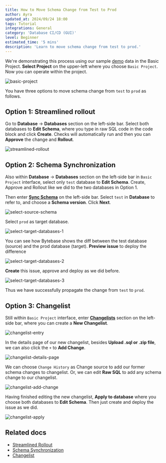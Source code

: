 ```yaml
---
title: How to Move Schema Change from Test to Prod
author: Ayra
updated_at: 2024/09/24 18:00
tags: Tutorial
integrations: General
category: 'Database CI/CD (GUI)'
level: Beginner
estimated_time: '5 mins'
description: 'Learn to move schema change from test to prod.'
---
```


We're demonstrating this process using our sample [demo](https://demo.bytebase.com/) data in the Basic Project. **Select Project** on the upper-left where you choose `Basic Project`. Now you can operate within the project.

![basic-project](/content/docs/tutorials/how-to-move-schema-change-from-test-to-prod/basic-project.webp)

You have three options to move schema change from `test` to `prod` as follows.

## Option 1: Streamlined rollout

Go to **Database** -> **Databases** section on the left-side bar. Select both databases to **Edit Schema**, where you type in raw SQL code in the code block and click **Create**. Checks will automatically run and then you can **Approve** the change and **Rollout**.

![streamlined-rollout](/content/docs/tutorials/how-to-move-schema-change-from-test-to-prod/streamlined-rollout.webp)

## Option 2: Schema Synchronization

Also within **Database** -> **Databases** section on the left-side bar in `Basic Project` interface, select only `test` database to **Edit Schema**. Create, Approve and Rollout like we did to the two databases in Option 1.

Then enter [**Sync Schema**](/change-database/synchronize-schema/) on the left-side bar. Select `test` in **Database** to refer to, and choose a **Schema version**. Click **Next**.

![select-source-schema](/content/docs/tutorials/how-to-move-schema-change-from-test-to-prod/select-source-schema.webp)

Select `prod` as target database.

![select-target-databases-1](/content/docs/tutorials/how-to-move-schema-change-from-test-to-prod/select-target-databases-1.webp)

You can see how Bytebase shows the diff between the test database (source) and the prod database (target). **Preview issue** to deploy the difference

![select-target-databases-2](/content/docs/tutorials/how-to-move-schema-change-from-test-to-prod/select-target-databases-2.webp)

**Create** this issue, approve and deploy as we did before.

![select-target-databases-3](/content/docs/tutorials/how-to-move-schema-change-from-test-to-prod/select-target-databases-3.webp)

Thus we have successfully propagate the change from `test` to `prod`.

## Option 3: Changelist

Still within `Basic Project` interface, enter [**Changelists**](/changelist/) section on the left-side bar, where you can create a **New Changelist**.

![changelist-entry](/content/docs/tutorials/how-to-move-schema-change-from-test-to-prod/changelist-entry.webp)

In the details page of our new changelist, besides **Upload .sql or .zip file**, we can also click the `+` to **Add Change**.

![changelist-details-page](/content/docs/tutorials/how-to-move-schema-change-from-test-to-prod/changelist-details-page.webp)

We can choose `Change History` as Change source to add our former schema changes to changelist. Or, we can edit **Raw SQL** to add any schema change to our changelist.

![changelist-add-change](/content/docs/tutorials/how-to-move-schema-change-from-test-to-prod/changelist-add-change.webp)

Having finished editing the new changelist, **Apply to database** where you choose both databases to **Edit Schema**. Then just create and deploy the issue as we did.

![changelist-apply](/content/docs/tutorials/how-to-move-schema-change-from-test-to-prod/changelist-apply.webp)

## Related docs

- [Streamlined Rollout](/change-database/batch-change/#change-databases-from-multiple-environments)
- [Schema Synchronization](/change-database/synchronize-schema)
- [Changelist](/changelist)
